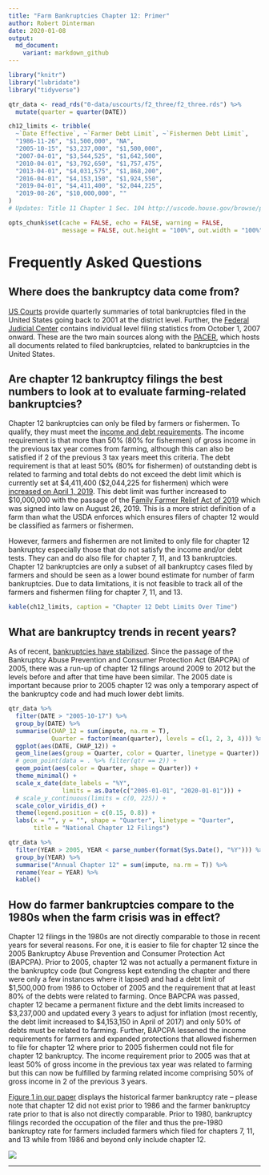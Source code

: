```yaml
---
title: "Farm Bankruptcies Chapter 12: Primer"
author: Robert Dinterman
date: 2020-01-08
output:
  md_document:
    variant: markdown_github
---
```


```r
library("knitr")
library("lubridate")
library("tidyverse")

qtr_data <- read_rds("0-data/uscourts/f2_three/f2_three.rds") %>% 
  mutate(quarter = quarter(DATE))

ch12_limits <- tribble(
  ~`Date Effective`, ~`Farmer Debt Limit`, ~`Fishermen Debt Limit`,
  "1986-11-26", "$1,500,000", "NA",
  "2005-10-15", "$3,237,000", "$1,500,000",
  "2007-04-01", "$3,544,525", "$1,642,500",
  "2010-04-01", "$3,792,650", "$1,757,475",
  "2013-04-01", "$4,031,575", "$1,868,200",
  "2016-04-01", "$4,153,150", "$1,924,550",
  "2019-04-01", "$4,411,400", "$2,044,225",
  "2019-08-26", "$10,000,000", ""
)
# Updates: Title 11 Chapter 1 Sec. 104 http://uscode.house.gov/browse/prelim@title11/chapter12/subchapter1&edition=prelim
```

```r
opts_chunk$set(cache = FALSE, echo = FALSE, warning = FALSE,
               message = FALSE, out.height = "100%", out.width = "100%")
```

# Frequently Asked Questions

## Where does the bankruptcy data come from?

[US Courts](https://www.uscourts.gov/statistics-reports/caseload-statistics-data-tables) provide quarterly summaries of total bankruptcies filed in the United States going back to 2001 at the district level. Further, the [Federal Judicial Center](https://www.fjc.gov/research/idb/bankruptcy-cases-filed-terminated-and-pending-fy-2008-present) contains individual level filing statistics from October 1, 2007 onward. These are the two main sources along with the [PACER](https://www.pacer.gov/), which hosts all documents related to filed bankruptcies, related to bankruptcies in the United States.

## Are chapter 12 bankruptcy filings the best numbers to look at to evaluate farming-related bankruptcies?

Chapter 12 bankruptcies can only be filed by farmers or fishermen. To qualify, they must meet the [income and debt requirements](https://www.uscourts.gov/services-forms/bankruptcy/bankruptcy-basics/chapter-12-bankruptcy-basics). The income requirement is that more than 50\% (80\% for fishermen) of gross income in the previous tax year comes from farming, although this can also be satisfied if 2 of the previous 3 tax years meet this criteria. The debt requirement is that at least 50\% (80\% for fishermen) of outstanding debt is related to farming and total debts do not exceed the debt limit which is currently set at \$4,411,400 (\$2,044,225 for fishermen) which were [increased on April 1, 2019](https://www.federalregister.gov/documents/2019/02/12/2019-01903/revision-of-certain-dollar-amounts-in-the-bankruptcy-code-prescribed-under-section-104a-of-the-code). This debt limit was further increased to \$10,000,000 with the passage of the [Family Farmer Relief Act of 2019](https://delgado.house.gov/media/press-releases/delgado-s-bipartisan-family-farmer-relief-act-signed-law) which was signed into law on August 26, 2019. This is a more strict definition of a farm than what the USDA enforces which ensures filers of chapter 12 would be classified as farmers or fishermen.

However, farmers and fishermen are not limited to only file for chapter 12 bankruptcy especially those that do not satisfy the income and/or debt tests. They can and do also file for chapter 7, 11, and 13 bankruptcies. Chapter 12 bankruptcies are only a subset of all bankruptcy cases filed by farmers and should be seen as a lower bound estimate for number of farm bankruptcies. Due to data limitations, it is not feasible to track all of the farmers and fishermen filing for chapter 7, 11, and 13.

```r
kable(ch12_limits, caption = "Chapter 12 Debt Limits Over Time")
```

## What are bankruptcy trends in recent years?

As of recent, [bankruptcies have stabilized](https://aede.osu.edu/news/farm-bankruptcies-are-stabilizing). Since the passage of the Bankruptcy Abuse Prevention and Consumer Protection Act (BAPCPA) of 2005, there was a run-up of chapter 12 filings around 2009 to 2012 but the levels before and after that time have been similar. The 2005 date is important because prior to 2005 chapter 12 was only a temporary aspect of the bankruptcy code and had much lower debt limits.

```r
qtr_data %>% 
  filter(DATE > "2005-10-17") %>% 
  group_by(DATE) %>% 
  summarise(CHAP_12 = sum(impute, na.rm = T),
            Quarter = factor(mean(quarter), levels = c(1, 2, 3, 4))) %>% 
  ggplot(aes(DATE, CHAP_12)) +
  geom_line(aes(group = Quarter, color = Quarter, linetype = Quarter)) +
  # geom_point(data = . %>% filter(qtr == 2)) +
  geom_point(aes(color = Quarter, shape = Quarter)) +
  theme_minimal() +
  scale_x_date(date_labels = "%Y",
               limits = as.Date(c("2005-01-01", "2020-01-01"))) +
  # scale_y_continuous(limits = c(0, 225)) +
  scale_color_viridis_d() +
  theme(legend.position = c(0.15, 0.8)) + 
  labs(x = "", y = "", shape = "Quarter", linetype = "Quarter",
       title = "National Chapter 12 Filings")
```

```r
qtr_data %>% 
  filter(YEAR > 2005, YEAR < parse_number(format(Sys.Date(), "%Y"))) %>% 
  group_by(YEAR) %>% 
  summarise("Annual Chapter 12" = sum(impute, na.rm = T)) %>% 
  rename(Year = YEAR) %>% 
  kable()
```

## How do farmer bankruptcies compare to the 1980s when the farm crisis was in effect?

Chapter 12 filings in the 1980s are not directly comparable to those in recent years for several reasons. For one, it is easier to file for chapter 12 since the 2005 Bankruptcy Abuse Prevention and Consumer Protection Act (BAPCPA). Prior to 2005, chapter 12 was not actually a permanent fixture in the bankruptcy code (but Congress kept extending the chapter and there were only a few instances where it lapsed) and had a debt limit of \$1,500,000 from 1986 to October of 2005 and the requirement that at least 80\% of the debts were related to farming. Once BAPCPA was passed, chapter 12 became a permanent fixture and the debt limits increased to \$3,237,000 and updated every 3 years to adjust for inflation (most recently, the debt limit increased to \$4,153,150 in April of 2017) and only 50\% of debts must be related to farming. Further, BAPCPA lessened the income requirements for farmers and expanded protections that allowed fishermen to file for chapter 12 where prior to 2005 fishermen could not file for chapter 12 bankruptcy. The income requirement prior to 2005 was that at least 50\% of gross income in the previous tax year was related to farming but this can now be fulfilled by farming related income comprising 50\% of gross income in 2 of the previous 3 years.

[Figure 1 in our paper](https://aede.osu.edu/sites/aede/files/publication_files/FarmBankruptciesPaper.pdf) displays the historical farmer bankruptcy rate -- please note that chapter 12 did not exist prior to 1986 and the farmer bankruptcy rate prior to that is also not directly comparable. Prior to 1980, bankruptcy filings recorded the occupation of the filer and thus the pre-1980 bankruptcy rate for farmers included farmers which filed for chapters 7, 11, and 13 while from 1986 and beyond only include chapter 12.

![](2-eda/figures/ch-12-rates-1.png)


---
